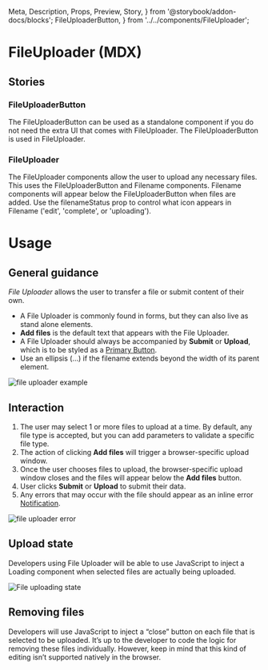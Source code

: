   Meta,
  Description,
  Props,
  Preview,
  Story,
} from '@storybook/addon-docs/blocks';
  FileUploaderButton,
} from '../../components/FileUploader';

<Meta title="Components/FileUploader (MDX)" component={FileUploader} />

# FileUploader (MDX)

<Description of={FileUploader} />

<Preview>
  <Story id="components-fileuploader-docspage--file-uploader" />
</Preview>

<Props of={FileUploader} />

## Stories

### FileUploaderButton

The FileUploaderButton can be used as a standalone component if you do not need the extra UI that comes with FileUploader. The FileUploaderButton is used in FileUploader.

<Preview>
  <Story name="FileUploaderButton">
    <FileUploaderButton
      className="bob"
      labelText="Add files"
      name=""
      multiple={true}
      disabled={false}
      buttonKind="primary"
      disableLabelChanges={false}
      role="button"
      tabIndex={0}
      onChange={action('onChange')}
    />
  </Story>
</Preview>

### FileUploader

The FileUploader components allow the user to upload any necessary files. This uses the FileUploaderButton and Filename components. Filename components will appear below the FileUploaderButton when files are added. Use the filenameStatus prop to control what icon appears in Filename ('edit', 'complete', or 'uploading').

<Preview>
  <Story id="components-fileuploader-docspage--file-uploader" />
</Preview>

# Usage

## General guidance

_File Uploader_ allows the user to transfer a file or submit content of their own.

- A File Uploader is commonly found in forms, but they can also live as stand alone elements.
- **Add files** is the default text that appears with the File Uploader.
- A File Uploader should always be accompanied by **Submit** or **Upload**, which is to be styled as a [Primary Button](internalLink).
- Use an ellipsis (…) if the filename extends beyond the width of its parent element.

<img src={fileUploaderUsage1} alt="file uploader example" />

## Interaction

1. The user may select 1 or more files to upload at a time. By default, any file type is accepted, but you can add parameters to validate a specific file type.
1. The action of clicking **Add files** will trigger a browser-specific upload window.
1. Once the user chooses files to upload, the browser-specific upload window closes and the files will appear below the **Add files** button.
1. User clicks **Submit** or **Upload** to submit their data.
1. Any errors that may occur with the file should appear as an inline error [Notification](internalLink).

<img src={fileUploaderUsage2} alt="file uploader error" />

## Upload state

Developers using File Uploader will be able to use JavaScript to inject a Loading component when selected files are actually being uploaded.

<img src={fileUploaderUsage3} alt="File uploading state" />

## Removing files

Developers will use JavaScript to inject a “close” button on each file that is selected to be uploaded. It’s up to the developer to code the logic for removing these files individually. However, keep in mind that this kind of editing isn’t supported natively in the browser.
